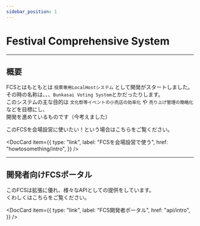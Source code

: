 ```yaml
---
sidebar_position: 1
---
```



# Festival Comprehensive System

---

## 概要

FCSとはもともとは `投票専用LocalHostシステム` として開発がスタートしました。<br />
その時の名称は、、、`Bunkasai Voting System`とかだったりします。<br />
このシステムの主な目的は `文化祭等イベントの小売店の効率化` や `売り上げ管理の簡略化` などを目標にし、<br />
開発を進めているものです（今考えました）

このFCSを会場設営に使いたい！という場合はこちらをご覧ください。

<DocCard
    item={{
      type: "link",
      label: "FCSを会場設営で使う",
      href: "howtosomething/intro",
      }}
/>

---

## 開発者向けFCSポータル

このFCSは拡張に優れ、様々なAPIとしての提供をしています。<br />
くわしくはこちらをご覧ください。

<DocCard
    item={{
      type: "link",
      label: "FCS開発者ポータル",
      href: "api/intro",
      }}
/>


